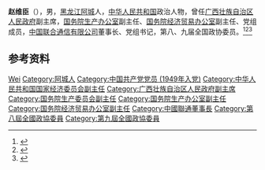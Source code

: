 '''赵维臣'''（{{bd|1929年|4月|2016年|10月11日}}），男，[[黑龙江|黑龙江]][[阿城县|阿城]]人，[[中华人民共和国|中华人民共和国]]政治人物，曾任[[广西壮族自治区人民政府|广西壮族自治区人民政府]]副主席，[[国务院生产办公室|国务院生产办公室]]副主任、[[国务院经济贸易办公室|国务院经济贸易办公室]]副主任、党组成员，[[中国联合通信有限公司|中国联合通信有限公司]]董事长、党组书记，第八、九届全国政协委员。<ref>{{Cite book|title=中华人民共和国职官志|author=何虎生, 李耀东, 向常福主编|publisher=中国社会出版社|year=2003|isbn=9787800883934|location=北京|pages=}}</ref><ref>{{Cite book|title=历届全国政协委员人名辞典|author=|publisher=中国国际广播出版社|year=1996|isbn=9787507813746|location=北京|pages=}}</ref><ref>{{Cite web|title=赵维臣同志逝世|url=http://www.xinhuanet.com//politics/2016-10/26/c_1119787658.htm|accessdate=2021-02-12|work=新华网}}</ref>

== 参考资料 ==
{{reflist}}

{{Authority control}}
{{DEFAULTSORT:Zhao赵}}
[[Category:赵姓|Wei]]
[[Category:阿城人|Category:阿城人]]
[[Category:中国共产党党员_(1949年入党)|Category:中国共产党党员 (1949年入党)]]
[[Category:中华人民共和国国家经济委员会副主任|Category:中华人民共和国国家经济委员会副主任]]
[[Category:广西壮族自治区人民政府副主席|Category:广西壮族自治区人民政府副主席]]
[[Category:国务院生产委员会副主任|Category:国务院生产委员会副主任]]
[[Category:国务院生产办公室副主任|Category:国务院生产办公室副主任]]
[[Category:国务院经济贸易办公室副主任|Category:国务院经济贸易办公室副主任]]
[[Category:中國聯通董事長|Category:中國聯通董事長]]
[[Category:第八屆全國政協委員|Category:第八屆全國政協委員]]
[[Category:第九屆全國政協委員|Category:第九屆全國政協委員]]

{{中国人物小作品}}